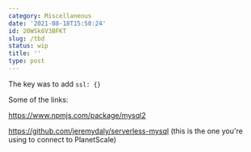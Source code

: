 ```yaml
---
category: Miscellaneous
date: '2021-08-18T15:50:24'
id: 20WSk6V3BFKT
slug: /tbd
status: wip
title: ''
type: post
---
```


The key was to add `ssl: {}`


Some of the links:

https://www.npmjs.com/package/mysql2

https://github.com/jeremydaly/serverless-mysql (this is the one you're using to connect to PlanetScale)
